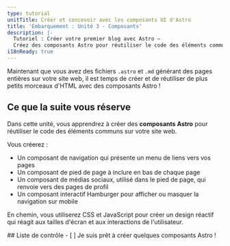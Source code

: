 ```yaml
---
type: tutorial
unitTitle: Créer et concevoir avec les composants UI d'Astro
title: 'Embarquement : Unité 3 - Composants'
description: |-
  Tutoriel : Créer votre premier blog avec Astro —
  Créez des composants Astro pour réutiliser le code des éléments communs sur votre site web
i18nReady: true
---
```



Maintenant que vous avez des fichiers `.astro` et `.md` générant des pages entières sur votre site web, il est temps de créer et de réutiliser de plus petits morceaux d'HTML avec des composants Astro !

## Ce que la suite vous réserve

Dans cette unité, vous apprendrez à créer des **composants Astro** pour réutiliser le code des éléments communs sur votre site web.

Vous créerez :
- Un composant de navigation qui présente un menu de liens vers vos pages
- Un composant de pied de page à inclure en bas de chaque page
- Un composant de médias sociaux, utilisé dans le pied de page, qui renvoie vers des pages de profil
- Un composant interactif Hamburger pour afficher ou masquer la navigation sur mobile

En chemin, vous utiliserez CSS et JavaScript pour créer un design réactif qui réagit aux tailles d'écran et aux interactions de l'utilisateur.



<Box icon="check-list">
## Liste de contrôle

<Checklist>
- [ ] Je suis prêt à créer quelques composants Astro !
</Checklist>
</Box>

